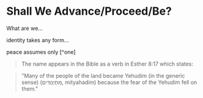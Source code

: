 # Shall We Advance/Proceed/Be?

What are we…

identity takes any form…

peace assumes only [^one]

> The name appears in the Bible as a verb in Esther 8:17 which states:

> "Many of the people of the land became Yehudim (in the generic sense) (מִתְיַהֲדִים, mityahadim) because the fear of the Yehudim fell on them."
